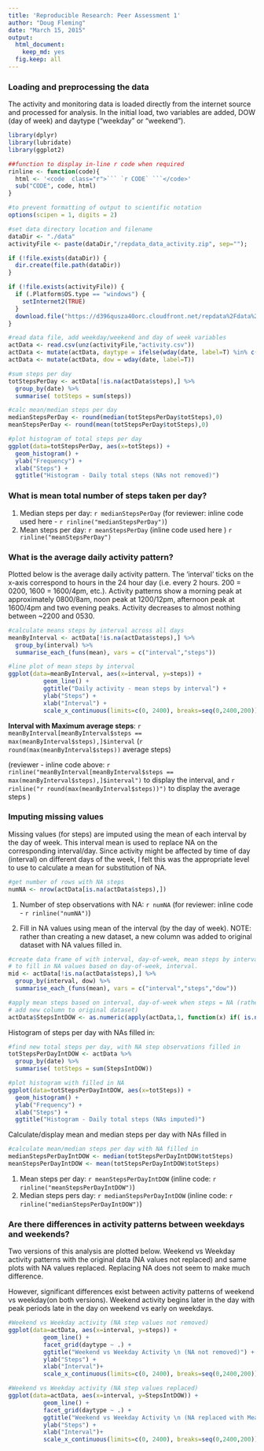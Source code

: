 ```yaml
---
title: 'Reproducible Research: Peer Assessment 1'
author: "Doug Fleming"
date: "March 15, 2015"
output:
  html_document:
    keep_md: yes
  fig.keep: all
---
```


### Loading and preprocessing the data

The activity and monitoring data is loaded directly from the internet source and processed for analysis. In the initial load, two variables are added, DOW (day of week) and daytype ("weekday" or "weekend").

```r
library(dplyr)
library(lubridate)
library(ggplot2)

##function to display in-line r code when required
rinline <- function(code){
  html <- '<code  class="r">``` `r CODE` ```</code>'
  sub("CODE", code, html)
}

#to prevent formatting of output to scientific notation
options(scipen = 1, digits = 2)

#set data directory location and filename 
dataDir <- "./data"
activityFile <- paste(dataDir,"/repdata_data_activity.zip", sep="");

if (!file.exists(dataDir)) {
  dir.create(file.path(dataDir))
}

if (!file.exists(activityFile)) {
  if (.Platform$OS.type == "windows") {
    setInternet2(TRUE)
  }
  download.file("https://d396qusza40orc.cloudfront.net/repdata%2Fdata%2Factivity.zip", activityFile)
}

#read data file, add weekday/weekend and day of week variables
actData <- read.csv(unz(activityFile,"activity.csv"))
actData <- mutate(actData, daytype = ifelse(wday(date, label=T) %in% c("Sat","Sun"),'Weekend','Weekday'))
actData <- mutate(actData, dow = wday(date, label=T))

#sum steps per day
totStepsPerDay <- actData[!is.na(actData$steps),] %>%
  group_by(date) %>% 
  summarise( totSteps = sum(steps))

#calc mean/median steps per day
medianStepsPerDay <- round(median(totStepsPerDay$totSteps),0)
meanStepsPerDay <- round(mean(totStepsPerDay$totSteps),0)

#plot histogram of total steps per day
ggplot(data=totStepsPerDay, aes(x=totSteps)) + 
  geom_histogram() +
  ylab("Frequency") +
  xlab("Steps") +
  ggtitle("Histogram - Daily total steps (NAs not removed)")

```

### What is mean total number of steps taken per day?

1. Median steps per day: `r medianStepsPerDay`  (for reviewer: inline code used here - `r rinline("medianStepsPerDay")`)
2. Mean steps per day: `r meanStepsPerDay` (inline code used here ) `r rinline("meanStepsPerDay")`
 
### What is the average daily activity pattern?

Plotted below is the average daily activity pattern. The 'interval' ticks on the x-axis correspond to hours in the 24 hour day (i.e. every 2 hours. 200 = 0200, 1600 = 1600/4pm, etc.). Activity patterns show a morning peak at approximately 0800/8am, noon peak at 1200/12pm, afternoon peak at 1600/4pm and two evening peaks. Activity decreases to almost nothing between ~2200 and 0530.

```r

#calculate means steps by interval across all days
meanByInterval <- actData[!is.na(actData$steps),] %>%
  group_by(interval) %>%
  summarise_each_(funs(mean), vars = c("interval","steps"))

#line plot of mean steps by interval
ggplot(data=meanByInterval, aes(x=interval, y=steps)) + 
          geom_line() + 
          ggtitle("Daily activity - mean steps by interval") + 
          ylab("Steps") + 
          xlab("Interval") +
          scale_x_continuous(limits=c(0, 2400), breaks=seq(0,2400,200))

```

**Interval with Maximum average steps**: `r meanByInterval[meanByInterval$steps == max(meanByInterval$steps),]$interval` (`r round(max(meanByInterval$steps))` average steps)

(reviewer - inline code above:  `r rinline("meanByInterval[meanByInterval$steps == max(meanByInterval$steps),]$interval")` to display the interval, and `r rinline("r round(max(meanByInterval$steps))")` to display the average steps )

### Imputing missing values

Missing values (for steps) are imputed using the mean of each interval by the day of week. This interval mean is used to replace NA on the corresponding interval/day. Since activity might be affected by time of day (interval) on different days of the week, I felt this was the appropriate level to use to calculate a mean for substitution of NA.

```r

#get number of rows with NA steps
numNA <- nrow(actData[is.na(actData$steps),])
```

1. Number of step observations with NA: `r numNA` (for reviewer: inline code - `r rinline("numNA")`)

2. Fill in NA values using mean of the interval (by the day of week). NOTE: rather than creating a new dataset, a new column was added to original dataset with NA values filled in.

```r

#create data frame of with interval, day-of-week, mean steps by interval - use
# to fill in NA values based on day-of-week, interval.
mid <- actData[!is.na(actData$steps),] %>%
  group_by(interval, dow) %>%
  summarise_each_(funs(mean), vars = c("interval","steps","dow"))

#apply mean steps based on interval, day-of-week when steps = NA (rather than creating new dataset, just
# add new column to original dataset)
actData$StepsIntDOW <- as.numeric(apply(actData,1, function(x) if( is.na(x[1])) round(mid[mid$interval == as.numeric(x[3]) & mid$dow ==  x[5],]$steps,0) else x[1][[1]][[1]]))

```

Histogram of steps per day with NAs filled in:

```r

#find new total steps per day, with NA step observations filled in 
totStepsPerDayIntDOW <- actData %>%
  group_by(date) %>% 
  summarise( totSteps = sum(StepsIntDOW))

#plot histogram with filled in NA
ggplot(data=totStepsPerDayIntDOW, aes(x=totSteps)) + 
  geom_histogram() +
  ylab("Frequency") +
  xlab("Steps") +
  ggtitle("Histogram - Daily total steps (NAs imputed)")

```

Calculate/display mean and median steps per day with NAs filled in

```r

#calculate mean/median steps per day with NA filled in
medianStepsPerDayIntDOW <- median(totStepsPerDayIntDOW$totSteps)
meanStepsPerDayIntDOW <- mean(totStepsPerDayIntDOW$totSteps)

```
1. Mean steps per day: `r meanStepsPerDayIntDOW`  (inline code: `r rinline("meanStepsPerDayIntDOW")`)
2. Median steps pers day: `r medianStepsPerDayIntDOW`  (inline code: `r rinline("medianStepsPerDayIntDOW")`)

### Are there differences in activity patterns between weekdays and weekends?

Two versions of this analysis are plotted below. Weekend vs Weekday activity patterns with the original data (NA values not replaced) and same plots with NA values replaced. Replacing NA does not seem to make much difference.

However, significant differences exist between activity patterns of weekend vs weekday(on both versions). Weekend activity begins later in the day with peak periods late in the day on weekend vs early on weekdays.

```r

#Weekend vs Weekday activity (NA step values not removed)
ggplot(data=actData, aes(x=interval, y=steps)) + 
          geom_line() + 
          facet_grid(daytype ~ .) +
          ggtitle("Weekend vs Weekday Activity \n (NA not removed)") + 
          ylab("Steps") + 
          xlab("Interval")+
          scale_x_continuous(limits=c(0, 2400), breaks=seq(0,2400,200))

#Weekend vs Weekday activity (NA step values replaced)
ggplot(data=actData, aes(x=interval, y=StepsIntDOW)) + 
          geom_line() + 
          facet_grid(daytype ~ .) +
          ggtitle("Weekend vs Weekday Activity \n (NA replaced with Mean of steps by Interval, Day of Week)") + 
          ylab("Steps") + 
          xlab("Interval")+
          scale_x_continuous(limits=c(0, 2400), breaks=seq(0,2400,200))

```